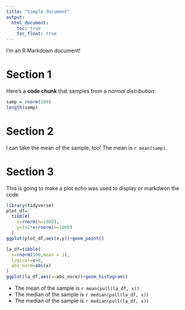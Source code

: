 ```yaml
---
title: "Simple document"
output:
  html_document:
    toc: true
    toc_float: true
---
```


I'm an R Markdown document! 

# Section 1

Here's a **code chunk** that samples from 
a _normal distribution_:

```r
samp = rnorm(100)
length(samp)
```

# Section 2

I can take the mean of the sample, too!
The mean is `r mean(samp)`.

# Section 3

This is going to make a plot
echo was used to display or markdwon the code

```r
library(tidyverse)
plot_df=
  tibble(
    x=rnorm(n=1000),
    y=1+2*x+rnorm(n=1000)
  )
ggplot(plot_df,aes(x,y))+geom_point()
```

```r
la_df=tibble(
  x=rnorm(500,mean = 1),
  logical=x>0,
  abs_norm=abs(x)
)
ggplot(la_df,aes(x=abs_norm))+geom_histogram()
```
* The mean of the sample is `r mean(pull(la_df, x))`
* The median of the sample is `r median(pull(la_df, x))`
* The median of the sample is `r median(pull(la_df, x))`
